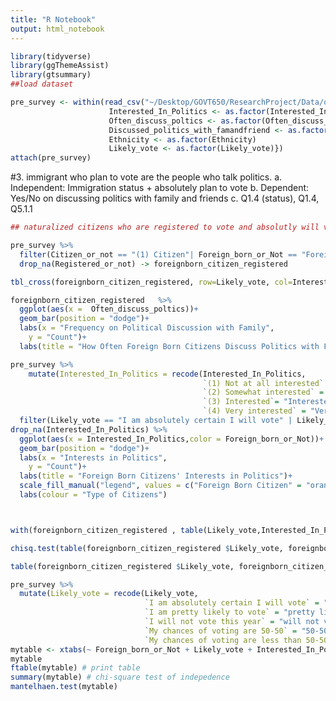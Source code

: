 ```yaml
---
title: "R Notebook"
output: html_notebook
---
```


```r
library(tidyverse)
library(ggThemeAssist)
library(gtsummary)
##load dataset

pre_survey <- within(read_csv("~/Desktop/GOVT650/ResearchProject/Data/oragnized data/pre_survey.csv"),{
                      Interested_In_Politics <- as.factor(Interested_In_Politics)
                      Often_discuss_poltics <- as.factor(Often_discuss_poltics)
                      Discussed_politics_with_famandfriend <- as.factor(Discussed_politics_with_famandfriend)
                      Ethnicity <- as.factor(Ethnicity)
                      Likely_vote <- as.factor(Likely_vote)})
attach(pre_survey)
```

#3.	immigrant who plan to vote are the people who talk politics.
a.	Independent: Immigration status + absolutely plan to vote
b.	Dependent: Yes/No on discussing politics with family and friends
c.	Q1.4 (status), Q1.4, Q5.1.1

```r
## naturalized citizens who are registered to vote and absolutly will vote

pre_survey %>% 
  filter(Citizen_or_not == "(1) Citizen"| Foreign_born_or_Not == "Foreign Born Citizen" | Registered_or_not == "Yes, Registered") %>% 
  drop_na(Registered_or_not) -> foreignborn_citizen_registered

tbl_cross(foreignborn_citizen_registered, row=Likely_vote, col=Interested_In_Politics, percent="row") ## presentation

```


```r
foreignborn_citizen_registered   %>% 
  ggplot(aes(x =  Often_discuss_poltics))+
  geom_bar(position = "dodge")+
  labs(x = "Frequency on Political Discussion with Family",
    y = "Count")+
  labs(title = "How Often Foreign Born Citizens Discuss Politics with Family")

pre_survey %>%
    mutate(Interested_In_Politics = recode(Interested_In_Politics, 
                                           `(1) Not at all interested` = "Not at all Interested",
                                           `(2) Somewhat interested` = "Somewhat Interested",
                                           `(3) Interested`= "Interested",
                                           `(4) Very interested` = "Very Interested")) %>% 
  filter(Likely_vote == "I am absolutely certain I will vote" | Likely_vote == "I am pretty likely to vote") %>% 
drop_na(Interested_In_Politics) %>% 
  ggplot(aes(x = Interested_In_Politics,color = Foreign_born_or_Not))+
  geom_bar(position = "dodge")+
  labs(x = "Interests in Politics",
    y = "Count")+
  labs(title = "Foreign Born Citizens' Interests in Politics")+
  scale_fill_manual("legend", values = c("Foreign Born Citizen" = "orange", "Native Born Citizen" = "blue"))+
  labs(colour = "Type of Citizens")



with(foreignborn_citizen_registered , table(Likely_vote,Interested_In_Politics))

chisq.test(table(foreignborn_citizen_registered $Likely_vote, foreignborn_citizen_registered $Interested_In_Politics))

table(foreignborn_citizen_registered $Likely_vote, foreignborn_citizen_registered $Interested_In_Politics)
```


```r
pre_survey %>% 
  mutate(Likely_vote = recode(Likely_vote,
                              `I am absolutely certain I will vote` = "absolutely certain will vote",
                              `I am pretty likely to vote` = "pretty likely to vote",
                              `I will not vote this year` = "will not vote",
                              `My chances of voting are 50-50` = "50-50 chances",
                              `My chances of voting are less than 50-50` = "less than 50-50 chances")) ->pre_survey22
mytable <- xtabs(~ Foreign_born_or_Not + Likely_vote + Interested_In_Politics, data = pre_survey22)
mytable
ftable(mytable) # print table
summary(mytable) # chi-square test of indepedence
mantelhaen.test(mytable)
```
